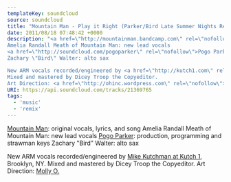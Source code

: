 ---
templateKey: soundcloud
source: soundcloud
title: "Mountain Man - Play it Right (Parker/Bird Late Summer Nights Remixxx)"
date: 2011/08/18 07:48:42 +0000
description: "<a href=\"http://mountainman.bandcamp.com\" rel=\"nofollow\">Mountain Man</a>: original vocals, lyrics, and song
Amelia Randall Meath of Mountain Man: new lead vocals
<a href=\"http://soundcloud.com/pogoparker\" rel=\"nofollow\">Pogo Parker</a>: production, programming and strawman keys
Zachary \"Bird\" Walter: alto sax

New ARM vocals recorded/engineered by <a href=\"http://kutch1.com\" rel=\"nofollow\">Mike Kutchman at Kutch 1</a>, Brooklyn, NY.
Mixed and mastered by Dicey Troop the Copyeditor.
Art Direction: <a href=\"http://ohinc.wordpress.com\" rel=\"nofollow\">Molly O.</a>"
URI: https://api.soundcloud.com/tracks/21369765
tags: 
  - 'music'
  - 'remix'
---

<a href="http://mountainman.bandcamp.com" rel="nofollow">Mountain Man</a>: original vocals, lyrics, and song
Amelia Randall Meath of Mountain Man: new lead vocals
<a href="http://soundcloud.com/pogoparker" rel="nofollow">Pogo Parker</a>: production, programming and strawman keys
Zachary "Bird" Walter: alto sax

New ARM vocals recorded/engineered by <a href="http://kutch1.com" rel="nofollow">Mike Kutchman at Kutch 1</a>, Brooklyn, NY.
Mixed and mastered by Dicey Troop the Copyeditor.
Art Direction: <a href="http://ohinc.wordpress.com" rel="nofollow">Molly O.</a>
